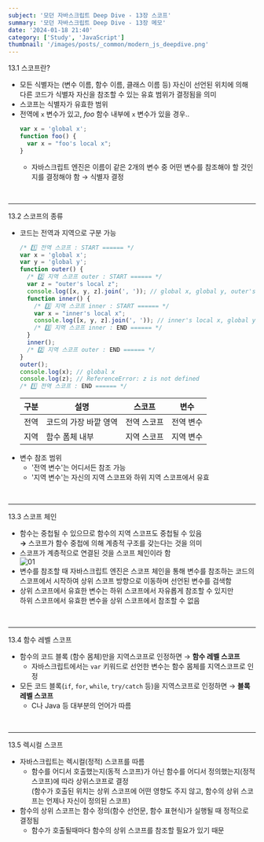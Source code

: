 ```yaml
---
subject: '모던 자바스크립트 Deep Dive - 13장 스코프'
summary: '모던 자바스크립트 Deep Dive - 13장 메모'
date: '2024-01-18 21:40'
category: ['Study', 'JavaScript']
thumbnail: '/images/posts/_common/modern_js_deepdive.png'
---
```



<Typography variant="h3" backgroundColor="gray">
  <span>13.1 스코프란?</span>
</Typography>

- 모든 식별자는 (변수 이름, 함수 이름, 클래스 이름 등) 자신이 선언된 위치에 의해 다른 코드가 식별자 자신을 참조할 수 있는 유효 범위가 결정됨을 의미
- 스코프는 식별자가 유효한 범위
- 전역에 `x` 변수가 있고, _foo_ 함수 내부에 `x` 변수가 있을 경우..
  ```js
  var x = 'global x';
  function foo() {
    var x = "foo's local x";
  }
  ```
  - 자바스크립트 엔진은 이름이 같은 2개의 변수 중 어떤 변수를 참조해야 할 것인지를 결정해야 함 → <Typography color="gray500">식별자 결정</Typography>

<br />

---

<Typography variant="h3" backgroundColor="gray">
  <span>13.2 스코프의 종류</span>
</Typography>

- 코드는 전역과 지역으로 구분 가능
  ```js
  /* 1️⃣ 전역 스코프 : START ====== */
  var x = 'global x';
  var y = 'global y';
  function outer() {
    /* 2️⃣ 지역 스코프 outer : START ====== */
    var z = "outer's local z";
    console.log([x, y, z].join(', ')); // global x, global y, outer's local z
    function inner() {
      /* 3️⃣ 지역 스코프 inner : START ====== */
      var x = "inner's local x";
      console.log([x, y, z].join(', ')); // inner's local x, global y, outer's local z
      /* 3️⃣ 지역 스코프 inner : END ====== */
    }
    inner();
    /* 2️⃣ 지역 스코프 outer : END ====== */
  }
  outer();
  console.log(x); // global x
  console.log(z); // ReferenceError: z is not defined
  /* 1️⃣ 전역 스코프 : END ====== */
  ```
  | 구분 | 설명                  | 스코프      | 변수      |
  | ---- | --------------------- | ----------- | --------- |
  | 전역 | 코드의 가장 바깥 영역 | 전역 스코프 | 전역 변수 |
  | 지역 | 함수 폼체 내부        | 지역 스코프 | 지역 변수 |
- 변수 참조 범위
  - '전역 변수'는 어디서든 참조 가능
  - '지역 변수'는 자신의 지역 스코프와 하위 지역 스코프에서 유효

<br />

---

<Typography variant="h3" backgroundColor="gray">
  <span>13.3 스코프 체인</span>
</Typography>

- 함수는 중첩될 수 있으므로 함수의 지역 스코프도 중첩될 수 있음<br/>
  **<Typography color="blue600">→</Typography>** 스코프가 함수 중첩에 의해 계층적 구조를 갖는다는 것을 의미
- 스코프가 계층적으로 연결된 것을 스코프 체인이라 함  
  ![01](/images/posts/2024-01-17-modern_js_13/01.png?width=300)
- 변수를 참조할 때 자바스크립트 엔진은 스코프 체인을 통해 변수를 참조하는 코드의 스코프에서 시작하여 상위 스코프 방향으로 이동하며 선언된 변수를 검색함
- 상위 스코프에서 유효한 변수는 하위 스코프에서 자유롭게 참조할 수 있지만  
  하위 스코프에서 유효한 변수을 상위 스코프에서 참조할 수 없음

<br />

---

<Typography variant="h3" backgroundColor="gray">
  <span>13.4 함수 레벨 스코프</span>
</Typography>

- 함수의 코드 블록 (함수 몸체)만을 지역스코프로 인정하면 → **함수 레벨 스코프**
  - 자바스크립트에서는 `var` 키워드로 선언한 변수는 함수 몸체를 지역스코프로 인정
- 모든 코드 블록(`if`, `for`, `while`, `try/catch` 등)을 지역스코프로 인정하면 → **블록 레벨 스코프**
  - C나 Java 등 대부분의 언어가 따름

<br />

---

<Typography variant="h3" backgroundColor="gray">
  <span>13.5 렉시컬 스코프</span>
</Typography>

- 자바스크립트는 <Typography color="gray500">렉시컬(정적) 스코프</Typography>를 따름
  - 함수를 어디서 호출했는지(동적 스코프)가 아닌 <Typography color="gray500">함수를 어디서 정의했는지</Typography>(정적 스코프)에 따라 상위스코프로 결정  
    (함수가 호출된 위치는 상위 스코프에 어떤 영향도 주지 않고, 함수의 상위 스코프는 언제나 자신이 정의된 스코프)
- 함수의 상위 스코프는 함수 정의(함수 선언문, 함수 표현식)가 실행될 때 정적으로 결정됨
  - 함수가 호출될때마다 함수의 상위 스코프를 참조할 필요가 있기 때문
